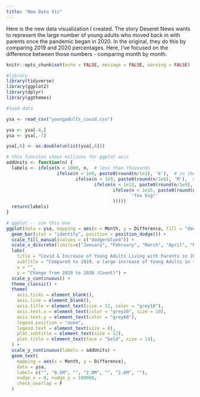 ```yaml
---
title: "New Data Viz"
---
```


Here is the new data visualization I created. The story Deseret News wants to represent the large number of young adults who moved back in with parents once the pandemic began in 2020. In the original, they do this by comparing 2019 and 2020 percentages. Here, I've focused on the difference between those numbers - comparing month by month.

```r
knitr::opts_chunk$set(echo = FALSE, message = FALSE, warning = FALSE)
```

```r
#library
library(tidyverse)
library(ggplot2)
library(dplyr)
library(ggthemes)
```

```r
#load data

ysa <- read_csv("youngadults_covid.csv")

ysa <- ysa[-8,]
ysa <- ysa[,-7]

ysa[,6] <- as.double(unlist(ysa[,6]))

```


```r
# this funciton shows millions for ggplot axis
addUnits <- function(n) {
  labels <- ifelse(n < 1000, n,  # less than thousands
                   ifelse(n < 1e6, paste0(round(n/1e3), 'k'),  # in thousands
                          ifelse(n < 1e9, paste0(round(n/1e6), 'M'),  # in millions
                                 ifelse(n < 1e12, paste0(round(n/1e9), 'B'), # in billions
                                        ifelse(n < 1e15, paste0(round(n/1e12), 'T'), # in trillions
                                               'too big!'
                                        )))))
  return(labels)
}
```


```r
# ggplot -- use this one
ggplot(data = ysa, mapping = aes(x = Month, y = Difference, fill = "dodgerblue4")) +
  geom_bar(stat = "identity", position = position_dodge()) +
  scale_fill_manual(values = c("dodgerblue4")) +
  scale_x_discrete(limits=c("January", "February", "March", "April", "May", "June", "July")) +
  labs(
    title = "Covid & Increase of Young Adults Living with Parents in 2020",
    subtitle = "Compared to 2019, a large increase of Young Adults in the U.S. moved in with parents.",
    x = "",
    y = "Change from 2019 to 2020 (Count)") +
  scale_y_continuous() +
  theme_classic() +
  theme(
    axis.ticks = element_blank(),
    axis.line = element_blank(),
    axis.title = element_text(size = 11, color = "grey10"),
    axis.text.x = element_text(color = "grey20", size = 10),
    axis.text.y = element_text(color = "grey60"),
    legend.position = "none",
    legend.text = element_text(size = 8),
    plot.subtitle = element_text(size = 12), 
    plot.title = element_text(face = "bold", size = 14),
  ) +
  scale_y_continuous(labels = addUnits) +
  geom_text(
    mapping = aes(x = Month, y = Difference),
    data = ysa,
    label= c("", "0.5M", "", "2.0M", "", "2.6M", ""), 
    nudge_x = 0, nudge_y = 100000, 
    check_overlap = F
  )
```

